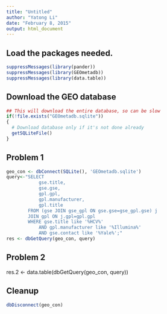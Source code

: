 ```yaml
---
title: "Untitled"
author: "Yatong Li"
date: "February 8, 2015"
output: html_document
---
```


## Load the packages needed.

```r
suppressMessages(library(pander))
suppressMessages(library(GEOmetadb))
suppressMessages(library(data.table))
```

## Download the GEO database

```r
## This will download the entire database, so can be slow
if(!file.exists("GEOmetadb.sqlite"))
{
  # Download database only if it's not done already
  getSQLiteFile()
}
```

## Problem 1

```r
geo_con <- dbConnect(SQLite(), 'GEOmetadb.sqlite')
query<-"SELECT 
            gse.title, 
            gse.gse, 
            gpl.gpl, 
            gpl.manufacturer, 
            gpl.title 
        FROM (gse JOIN gse_gpl ON gse.gse=gse_gpl.gse) j 
        JOIN gpl ON j.gpl=gpl.gpl 
        WHERE gse.title like '%HCV%'
            AND gpl.manufacturer like '%Illumina%' 
            AND gse.contact like '%Yale%';"
res <- dbGetQuery(geo_con, query)
```

## Problem 2
res.2 <- data.table(dbGetQuery(geo_con, query))

## Cleanup

```r
dbDisconnect(geo_con)
```
